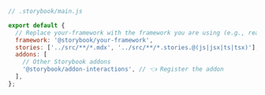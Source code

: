 ```js
// .storybook/main.js

export default {
  // Replace your-framework with the framework you are using (e.g., react-webpack5, vue3-vite)
  framework: '@storybook/your-framework',
  stories: ['../src/**/*.mdx', '../src/**/*.stories.@(js|jsx|ts|tsx)'],
  addons: [
    // Other Storybook addons
    '@storybook/addon-interactions', // 👈 Register the addon
  ],
};
```
